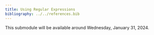 ```yaml
---
title: Using Regular Expressions
bibliography: ../../references.bib
---
```


::: {.callout-caution}
This submodule will be available around Wednesday, January 31, 2024.
:::